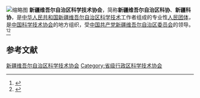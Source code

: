 {{Infobox PRCG
|机构名称 = 新疆维吾尔自治区科学技术协会
|color    = #014099
|标志1    =
|届数     = 
|任期始   = 
|任期终   =
|职位1    = 主席
|人员1    = [[王永明_(1958年)|王永明]]
|职位2    = 党组书记
|人员2    = 丁有明
|人数2    =
|职位3    =
|人员3    =
|组织法规 = 中国科学技术协会章程
|上级机构 = [[中国科学技术协会|中国科学技术协会]]
|机构类型 = [[人民团体|人民团体]]
|行政级别 = 正厅级
|中共上级 = [[中国共产党新疆维吾尔自治区委员会|中国共产党新疆维吾尔自治区委员会]]
|中共本级 = 中国共产党新疆维吾尔自治区科学技术协会党组
|场所1    = 
|地址1    = 
|时期1    =
|机构1    =
|官网1    =
}}
[[File:新疆维吾尔自治区科学技术协会.jpg|缩略图]]
'''新疆维吾尔自治区科学技术协会'''，简称'''新疆维吾尔自治区科协'''、'''新疆科协'''，是[[中华人民共和国|中华人民共和国]][[新疆维吾尔自治区|新疆维吾尔自治区]][[科学技术|科学技术]]工作者组成的专业性[[人民团体|人民团体]]，是[[中国科学技术协会|中国科学技术协会]]的地方组织，受[[中国共产党新疆维吾尔自治区委员会|中国共产党新疆维吾尔自治区委员会]]的领导。<ref>{{Cite book|title=中华人民共和国资料手册|author=蒋建华等主编|publisher=社会科学文献出版社|year=1999|isbn=|location=北京|pages=}}</ref><ref>{{Cite web|title=中国科学技术协会章程|url=http://www.cast.org.cn/col/col13/index.html|accessdate=2020-08-24|work=中国科学技术协会|archiveurl=https://web.archive.org/web/20181230171938/http://www.cast.org.cn/col/col13/index.html|archivedate=2018-12-30|dead-url=no}}</ref>

== 参考文献 ==
{{reflist}}

{{中华人民共和国各省级行政区|科学技术协会}}

{{Authority control}}
[[Category:新疆维吾尔自治区科学技术协会|]]
[[Category:省级行政区科学技术协会|Category:省级行政区科学技术协会]]